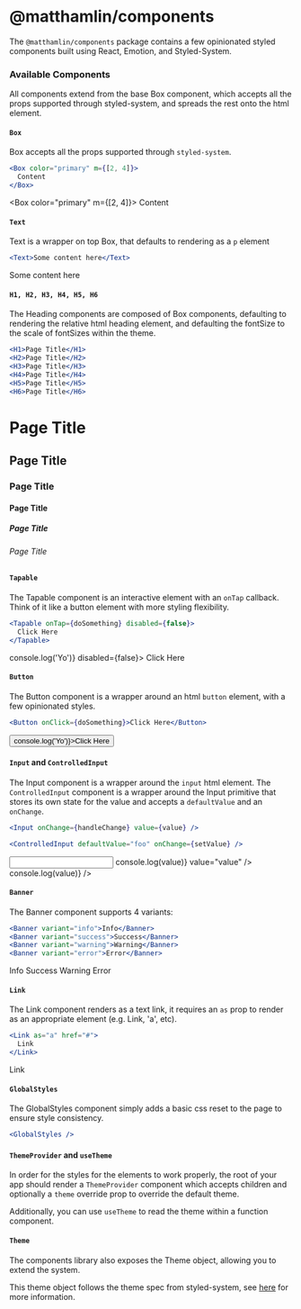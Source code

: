 <Box bg="primary" p={8}>
  <H1 textAlign="center" color="white">
    @matthamlin/components
  </H1>
</Box>

<Box pt={8} />

The `@matthamlin/components` package contains a few opinionated styled
components built using React, Emotion, and Styled-System.

### Available Components

All components extend from the base Box component, which accepts all the props
supported through styled-system, and spreads the rest onto the html element.

#### `Box`

Box accepts all the props supported through `styled-system`.

```jsx
<Box color="primary" m={[2, 4]}>
  Content
</Box>
```

<Box color="primary" m={[2, 4]}>
  Content
</Box>

#### `Text`

Text is a wrapper on top Box, that defaults to rendering as a `p` element

```jsx
<Text>Some content here</Text>
```

<Box>
  <Text>Some content here</Text>
</Box>

#### `H1, H2, H3, H4, H5, H6`

The Heading components are composed of Box components, defaulting to rendering
the relative html heading element, and defaulting the fontSize to the scale of
fontSizes within the theme.

```jsx
<H1>Page Title</H1>
<H2>Page Title</H2>
<H3>Page Title</H3>
<H4>Page Title</H4>
<H5>Page Title</H5>
<H6>Page Title</H6>
```

<Box>
  <H1>Page Title</H1>
  <H2>Page Title</H2>
  <H3>Page Title</H3>
  <H4>Page Title</H4>
  <H5>Page Title</H5>
  <H6>Page Title</H6>
</Box>

#### `Tapable`

The Tapable component is an interactive element with an `onTap` callback. Think
of it like a button element with more styling flexibility.

```jsx
<Tapable onTap={doSomething} disabled={false}>
  Click Here
</Tapable>
```

<Box>
  <Tapable onTap={() => console.log('Yo')} disabled={false}>
    Click Here
  </Tapable>
</Box>

#### `Button`

The Button component is a wrapper around an html `button` element, with a few
opinionated styles.

```jsx
<Button onClick={doSomething}>Click Here</Button>
```

<Box>
  <Button onClick={() => console.log('Yo')}>Click Here</Button>
</Box>

#### `Input` and `ControlledInput`

The Input component is a wrapper around the `input` html element. The
`ControlledInput` component is a wrapper around the Input primitive that stores
its own state for the value and accepts a `defaultValue` and an `onChange`.

```jsx
<Input onChange={handleChange} value={value} />

<ControlledInput defaultValue="foo" onChange={setValue} />
```

<Box my={8}>
  <Input my={6} onChange={value => console.log(value)} value="value" />
  <ControlledInput
    my={6}
    defaultValue="foo"
    onChange={value => console.log(value)}
  />
</Box>

<Box my={8} />

#### `Banner`

The Banner component supports 4 variants:

```jsx
<Banner variant="info">Info</Banner>
<Banner variant="success">Success</Banner>
<Banner variant="warning">Warning</Banner>
<Banner variant="error">Error</Banner>
```

<Box my={8}>
  <Banner my={2} variant="info">
    Info
  </Banner>
  <Banner my={2} variant="success">
    Success
  </Banner>
  <Banner my={2} variant="warning">
    Warning
  </Banner>
  <Banner my={2} variant="error">
    Error
  </Banner>
</Box>

#### `Link`

The Link component renders as a text link, it requires an `as` prop to render as
an appropriate element (e.g. Link, 'a', etc).

```jsx
<Link as="a" href="#">
  Link
</Link>
```

<Box>
  <Link as="a" href="#">
    Link
  </Link>
</Box>

#### `GlobalStyles`

The GlobalStyles component simply adds a basic css reset to the page to ensure
style consistency.

```jsx
<GlobalStyles />
```

#### `ThemeProvider` and `useTheme`

In order for the styles for the elements to work properly, the root of your app
should render a `ThemeProvider` component which accepts children and optionally
a `theme` override prop to override the default theme.

Additionally, you can use `useTheme` to read the theme within a function
component.

#### `Theme`

The components library also exposes the Theme object, allowing you to extend the
system.

This theme object follows the theme spec from styled-system, see
[here](https://styled-system.com/theme-specification) for more information.
